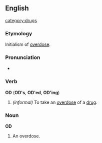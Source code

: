 ==English==
[[category:drugs]]
===Etymology===
Initialism of [[overdose]].

===Pronunciation===
*{{IPA|/oʊdi/}}

===Verb===
'''OD''' ('''OD's''', '''OD'ed''', '''OD'ing''')
# ''(informal)'' To take an [[overdose]] of a [[drug]].

===Noun===
'''OD'''
# An overdose.